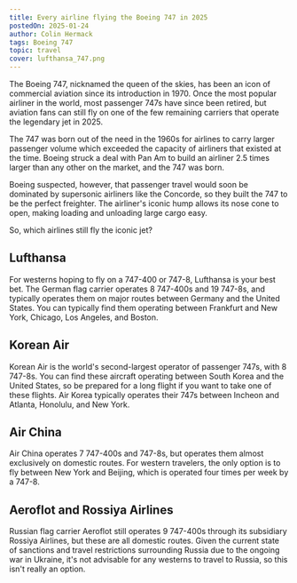 ```yaml
---
title: Every airline flying the Boeing 747 in 2025
postedOn: 2025-01-24
author: Colin Hermack
tags: Boeing 747
topic: travel
cover: lufthansa_747.png
---
```


The Boeing 747, nicknamed the queen of the skies, has been an icon of commercial aviation since its introduction in 1970.
Once the most popular airliner in the world, most passenger 747s have since been retired, but aviation fans can still
fly on one of the few remaining carriers that operate the legendary jet in 2025.

The 747 was born out of the need in the 1960s for airlines to carry larger passenger volume which exceeded the capacity
of airliners that existed at the time. Boeing struck a deal with Pan Am to build an airliner 2.5 times larger than any
other on the market, and the 747 was born. 

Boeing suspected, however, that passenger travel would soon be dominated by supersonic airliners like the Concorde,
so they built the 747 to be the perfect freighter. The airliner's iconic hump allows its nose cone to open, making
loading and unloading large cargo easy.

So, which airlines still fly the iconic jet?

## Lufthansa

For westerns hoping to fly on a 747-400 or 747-8, Lufthansa is your best bet. The German flag carrier operates 8 747-400s
and 19 747-8s, and typically operates them on major routes between Germany and the United States. You can typically find
them operating between Frankfurt and New York, Chicago, Los Angeles, and Boston.

## Korean Air

Korean Air is the world's second-largest operator of passenger 747s, with 8 747-8s. You can find these aircraft
operating between South Korea and the United States, so be prepared for a long flight if you want to take one of these
flights. Air Korea typically operates their 747s between Incheon and Atlanta, Honolulu, and New York.

## Air China

Air China operates 7 747-400s and 747-8s, but operates them almost exclusively on domestic routes. For western travelers,
the only option is to fly between New York and Beijing, which is operated four times per week by a 747-8.

## Aeroflot and Rossiya Airlines

Russian flag carrier Aeroflot still operates 9 747-400s through its subsidiary Rossiya Airlines, but these are all
domestic routes. Given the current state of sanctions and travel restrictions surrounding Russia due to the ongoing
war in Ukraine, it's not advisable for any westerns to travel to Russia, so this isn't really an option.
